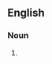 ==English==

===Noun===
{{head|en|noun plural form|head=[[amusement]] [[park]]s}}

# {{plural of|amusement park|lang=en}}